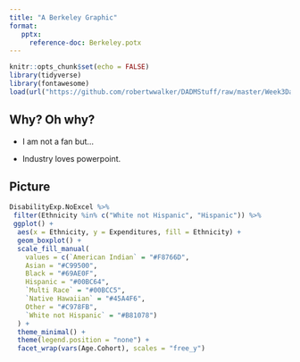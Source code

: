 ```yaml
---
title: "A Berkeley Graphic"
format: 
   pptx:
     reference-doc: Berkeley.potx
---
```


```r
knitr::opts_chunk$set(echo = FALSE)
library(tidyverse)
library(fontawesome)
load(url("https://github.com/robertwwalker/DADMStuff/raw/master/Week3Data.RData"))
```

## Why?  Oh why?

- I am not a fan but...

- Industry loves powerpoint.

## Picture

```r
DisabilityExp.NoExcel %>%
 filter(Ethnicity %in% c("White not Hispanic", "Hispanic")) %>%
 ggplot() +
  aes(x = Ethnicity, y = Expenditures, fill = Ethnicity) +
  geom_boxplot() +
  scale_fill_manual(
    values = c(`American Indian` = "#F8766D",
    Asian = "#C99500",
    Black = "#69AE0F",
    Hispanic = "#00BC64",
    `Multi Race` = "#00BCC5",
    `Native Hawaiian` = "#45A4F6",
    Other = "#C978FB",
    `White not Hispanic` = "#B81078")
  ) +
  theme_minimal() +
  theme(legend.position = "none") +
  facet_wrap(vars(Age.Cohort), scales = "free_y")
```

